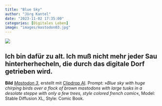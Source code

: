 ```yaml
---
title: "Blue Sky"
author: "Jörg Kantel"
date: "2023-11-02 17:35:00"
categories: [Digitales Leben]
image: "images/mastodon03.jpg"
---
```


[![](images/mastodon03-b.jpg)](https://www.flickr.com/photos/schockwellenreiter/53305503235/)

Ich bin dafür zu alt. Ich muß nicht mehr jeder Sau hinterherhecheln, die durch das digitale Dorf getrieben wird.
---

**Bild** *[Mastodon 3](https://www.flickr.com/photos/schockwellenreiter/53305503235/)*, erstellt mit [Clipdrop AI](https://clipdrop.co/stable-diffusion). Prompt: »*Blue sky with huge chirping birds over a flock of brown mastodons with large tusks in a desolate steppe with only a few trees, style colored french comic*«, Model: Stable Diffusion XL, Style: Comic Book.
